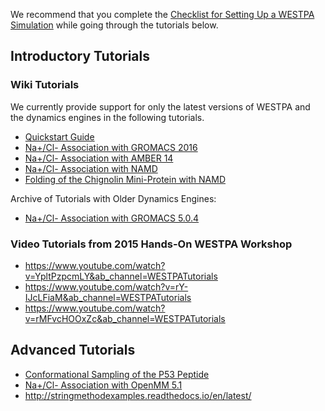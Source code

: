 We recommend that you complete the [[Checklist for Setting Up a WESTPA Simulation]] while going through the tutorials below.
 
== Introductory Tutorials ==

=== Wiki Tutorials ===
We currently provide support for only the latest versions of WESTPA and the dynamics engines in the following tutorials.
* [[Quickstart Guide|Quickstart Guide]] 
* [[Na+/Cl- Association with GROMACS 2016]] 
* [[Na+/Cl- Association with AMBER 14]] 
* [[Na+/Cl- Association with NAMD]] 
* [[Folding of the Chignolin Mini-Protein with NAMD]]

Archive of Tutorials with Older Dynamics Engines:
* [[Na+/Cl- Association with GROMACS 5.0.4]] 

=== Video Tutorials from 2015 Hands-On WESTPA Workshop ===
* [[Introduction to the WESTPA software package|https://www.youtube.com/watch?v=YpltPzpcmLY&amp;ab_channel=WESTPATutorials]] 
* [[WESTPA with BioNetGen (systems biology software)|https://www.youtube.com/watch?v=rY-IJcLFiaM&amp;ab_channel=WESTPATutorials]] 
* [[WESTPA analysis tools|https://www.youtube.com/watch?v=rMFvcHOOxZc&amp;ab_channel=WESTPATutorials]]

== Advanced Tutorials ==

* [[Conformational Sampling of the P53 Peptide]]
* [[Na+/Cl- Association with OpenMM 5.1]]
* [[Using the Plug-In for the Weighted Ensemble-Based String Method|http://stringmethodexamples.readthedocs.io/en/latest/]]


